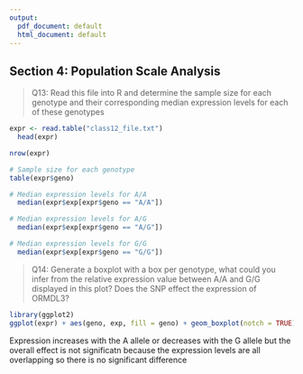 ```yaml
---
output:
  pdf_document: default
  html_document: default
---
```

## Section 4: Population Scale Analysis

> Q13: Read this file into R and determine the sample size for each genotype and their corresponding median expression levels for each of these genotypes
  
```r
expr <- read.table("class12_file.txt")
  head(expr)
```
```r
nrow(expr)
```


```r
# Sample size for each genotype
table(expr$geno)
```

```r
# Median expression levels for A/A
  median(expr$exp[expr$geno == "A/A"])
```

```r
# Median expression levels for A/G
  median(expr$exp[expr$geno == "A/G"])
```

```r
# Median expression levels for G/G
  median(expr$exp[expr$geno == "G/G"])
```

> Q14: Generate a boxplot with a box per genotype, what could you infer from the relative expression value between A/A and G/G displayed in this plot? Does the SNP effect the expression of ORMDL3?

```r
library(ggplot2) 
ggplot(expr) + aes(geno, exp, fill = geno) + geom_boxplot(notch = TRUE)
```

Expression increases with the A allele or decreases with the G allele but the overall effect is not significatn because the expression levels are all overlapping so there is no significant difference





